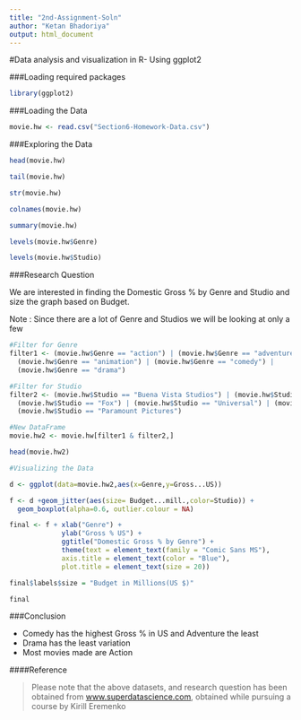 ---
title: "2nd-Assignment-Soln"
author: "Ketan Bhadoriya"
output: html_document
---

#Data analysis and visualization in R- Using ggplot2

###Loading required packages

```{r,warning=FALSE}
library(ggplot2)
```

###Loading the Data

```{r}
movie.hw <- read.csv("Section6-Homework-Data.csv")
```

###Exploring the Data

```{r}
head(movie.hw)

tail(movie.hw)

str(movie.hw)

colnames(movie.hw)

summary(movie.hw)

levels(movie.hw$Genre)

levels(movie.hw$Studio)
```

###Research Question

We are interested in finding the Domestic Gross % by Genre and Studio and size the graph based on Budget.

Note : Since there are a lot of Genre and Studios we will be looking at only a few

```{r,warning=FALSE}
#Filter for Genre
filter1 <- (movie.hw$Genre == "action") | (movie.hw$Genre == "adventure") |
  (movie.hw$Genre == "animation") | (movie.hw$Genre == "comedy") |
  (movie.hw$Genre == "drama")

#Filter for Studio
filter2 <- (movie.hw$Studio == "Buena Vista Studios") | (movie.hw$Studio == "WB") |
  (movie.hw$Studio == "Fox") | (movie.hw$Studio == "Universal") | (movie.hw$Studio=="Sony")|
  (movie.hw$Studio == "Paramount Pictures")

#New DataFrame
movie.hw2 <- movie.hw[filter1 & filter2,]

head(movie.hw2)

#Visualizing the Data

d <- ggplot(data=movie.hw2,aes(x=Genre,y=Gross...US))

f <- d +geom_jitter(aes(size= Budget...mill.,color=Studio)) + 
  geom_boxplot(alpha=0.6, outlier.colour = NA)

final <- f + xlab("Genre") +
             ylab("Gross % US") +
             ggtitle("Domestic Gross % by Genre") +
             theme(text = element_text(family = "Comic Sans MS"),
             axis.title = element_text(color = "Blue"),
             plot.title = element_text(size = 20))

final$labels$size = "Budget in Millions(US $)"

final
```

###Conclusion

* Comedy has the highest Gross % in US and Adventure the least
* Drama has the least variation
* Most movies made are Action

####Reference

>Please note that the above datasets, and research question has been obtained from [www.superdatascience.com](https://www.superdatascience.com/), obtained while pursuing a course by Kirill Eremenko